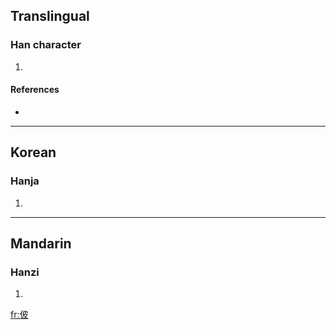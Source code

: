 ==Translingual==

===Han character===
{{Han char|rn=9|rad=人|as=05|sn=7|four=|canj=人木竹水 (ODHE)}}

# {{defn|Han|sort=人05}}

====References====
* {{Han ref|kx=0098.040|dkj=00500|dj=0206.150|hdz=10141.010|uh=4F4A|ud=20298}}

----

==Korean==

===Hanja===
{{ko-hanja|hangeul=피|rv=pi|mr=p'i}}

# {{defn|Korean}}

----

==Mandarin==

===Hanzi===
{{cmn-hanzi|pin=[[bǐ]] ([[bi3]])|wg=pi<sup>3</sup>}}

# {{defn|Mandarin}}

[[fr:佊]]